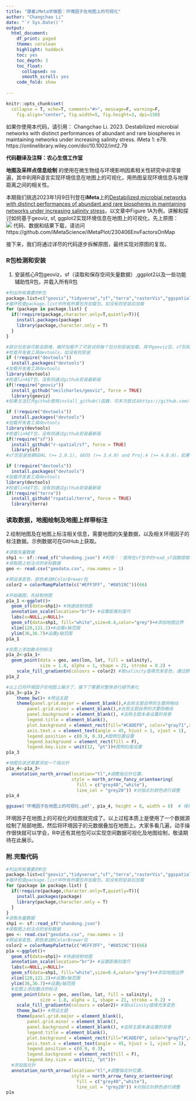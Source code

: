 ```yaml
---
title: "跟着iMeta学做图｜环境因子在地图上的可视化"
author: "Changchao Li"
date: "`r Sys.Date()`"
output:
  html_document:
    df_print: paged
    theme: cerulean
    highlight: haddock
    toc: yes
    toc_depth: 3
    toc_float:
      collapsed: no
      smooth_scroll: yes
    code_fold: show
    
---
```


```r
knitr::opts_chunk$set(
  collapse = T, echo=T, comment="#>", message=F, warning=F,
	fig.align="center", fig.width=5, fig.height=3, dpi=150)
```


如果你使用本代码，请引用：
Changchao Li. 2023. Destabilized microbial networks with distinct performances of abundant and rare biospheres in maintaining networks under increasing salinity stress. iMeta 1: e79.  https://onlinelibrary.wiley.com/doi/10.1002/imt2.79

**代码翻译及注释：农心生信工作室**<br />

**地图及采样点信息绘制** 的使用在微生物组与环境影响因素相关性研究中非常普遍，其中利用R语言实现环境信息在地图上的可视化，用热图呈现环境信息与地理距离之间的相关性。

本期我们挑选2023年1月9日刊登在**iMeta**上的[Destabilized microbial networks with distinct performances of abundant and rare biospheres in maintaining networks under increasing salinity stress](https://onlinelibrary.wiley.com/doi/10.1002/imt2.79)，以文章中Figure 1A为例，讲解和探讨如何基于geoviz, sf, ggplot2实现环境信息在地图上的可视化，先上原图：<br />
![](./fig1ab.png)
代码、数据和结果下载，请访问https://github.com/iMetaScience/iMetaPlot/230406EnvFactorsOnMap

接下来，我们将通过详尽的代码逐步拆解原图，最终实现对原图的复现。


### R包检测和安装
1. 安装核心R包geoviz，sf（读取和保存空间矢量数据）,ggplot2以及一些功能辅助性R包，并载入所有R包
```r
#列出所有需要的R包
package.list=c("geoviz","tidyverse","sf","terra","rasterVis","ggspatial","rgdal","rnaturalearth","rnaturalearthdata","raster","RColorBrewer", "htmltools")
#循环检查package.list中所有所需包并加载包，如没有则安装后加载
for (package in package.list) {
  if(!require(package,character.only=T,quietly=T)){
    install.packages(package)
    library(package,character.only = T)
  }
}

#部分包安装可能会困难，循环加载不了可尝试将每个包分别安装加载，其中geoviz包、sf包和terra包安装不成功，通过devtools安装
#检查开发者工具devtools，如没有则安装
if (!require("devtools"))
  install.packages("devtools")
#加载开发者工具devtools
library(devtools)
#检查linkET包，没有则通过github安装最新版
if(!require("geoviz"))
  install_github("neilcharles/geoviz", force = TRUE)
  library(geoviz)
#如果无法打开github使用install_github()函数，可多次尝试从https://github.com/neilcharles/geoviz下载zip包后离线手动安装，运行devtools::install_local("C:/Users/TD/Desktop/geoviz.zip")，其中C:/Users/TD/Desktop部分需对应自己电脑中下载好的zip位置，其余包的安装均可参照此方法。

if (!require("devtools"))
  install.packages("devtools")
#加载开发者工具devtools
library(devtools)
#检查linkET包，没有则通过github安装最新版
if(!require("sf"))
  install_github("r-spatial/sf", force = TRUE)
  library(sf)
#sf包安装依赖GDAL (>= 2.0.1), GEOS (>= 3.4.0) and Proj.4 (>= 4.8.0)，如果环境中存在多版本的GDAL 等会使sf安装报错，解决办法是在编译过程中正确链接库文件，出现库文件冲突时，运行unlink("D:/Tool/R_Library/00LOCK", recursive = TRUE)把报错文件删掉，其中D:/Tool/R_Library/00LOCK是对应自己电脑报错显示的位置；当出现镜像设置报错时，可尝试直接从R-base安装，设置合适镜像位置。

if (!require("devtools"))
  install.packages("devtools")
#加载开发者工具devtools
library(devtools)
#检查linkET包，没有则通过github安装最新版
if(!require("terra"))
  install_github("rspatial/terra", force = TRUE)
  library(terra)
```

### 读取数据，地图绘制及地图上样带标注
2.绘制地图及在地图上标注相关信息，需要地图的矢量数据，以及相关环境因子的标注数据。示例数据可在GitHub上获取。
```r
#读取矢量数据
shp1 <- sf::read_sf("shandong.json") #利用：：使用在sf包中的read_sf函数提取地图的矢量数据
#读取图上标注点的坐标数据
geo <- read.csv("geodata.csv", row.names = 1)

#预设渐变色，颜色来自RColorBrewer包
color2 = colorRampPalette(c("#EFF3FF", "#08519C"))(66)

#开始画图，先绘制地图
p1a_1 <-ggplot()+
  geom_sf(data=shp1)+ #快速绘制地图
  annotation_scale(location="br")+ #设置距离刻度尺
  labs(x=NULL,y=NULL)+
  geom_sf(data=shp1, fill="white",size=0.4,color="grey")+#添加地图边界
  xlim(120,121.2)+#设置x轴范围
  ylim(36,36.7)#设置y轴范围
p1a_1  

```
```r
#在图上添加散点的标注
p1a_2<-p1a_1+
  geom_point(data = geo, aes(lon, lat, fill = salinity), 
             size = 1.8, alpha = 1, shape = 21, stroke = 0.2) +
    scale_fill_gradientn(colours = color2) #按salinity值填充渐变色，通过颜色的变化可以看出环境因子与地理距离之间的变化关系
p1a_2
```
  
```r
#以上已将环境因子在地图上展示了，接下了需要对整体进行细节美化
p1a_3<-p1a_2+
    theme_bw()+ #预设主题
    theme(panel.grid.major = element_blank(),#去除主题自带的主要网格线
        panel.grid.minor = element_blank(),#去除主题自带的次要网格线
        panel.background = element_blank(), #去除主题本身设置的背景
        legend.title = element_blank(),
        plot.background = element_rect(fill="#CADEF0", color="gray71",size = 0.5), #对图形背景色调整
        axis.text.x = element_text(angle = 45, hjust = 1, vjust = 1),
        legend.position = c(0.9, 0.3),#图例位置设置
        legend.background = element_rect(fill = F),
        legend.key.size = unit(12, "pt"))#图例刻度设置
p1a_3 
``` 

```r
#地图应该还需要添加一个指北针
p1a_4<-p1a_3+
  annotation_north_arrow(location="tl",#调整指北针位置，
                         style = north_arrow_fancy_orienteering(
                           fill = c("grey40","white"),
                           line_col = "grey20")) #对指北针颜色进行调整
p1a_4

ggsave('环境因子在地图上的可视化.pdf', p1a_4, height = 8, width = 8)  # 保存图片并设置宽和高

```

环境因子在地图上的可视化的绘图就完成了。以上过程本质上是使用了一个数据源绘制了局部地图，然后将环境因子的元数据叠加在地图上。大家多看几遍，动手操作很快就可以学会，R中还有其他包可以实现空间数据可视化及地图绘制，敬请期待在此展示。


### 附.完整代码
```r
#列出所有需要的R包
package.list=c("geoviz","tidyverse","sf","terra","rasterVis","ggspatial","rgdal","rnaturalearth","rnaturalearthdata","raster")
#循环检查package.list中所有所需包并加载包，如没有则安装后加载
for (package in package.list) {
  if(!require(package,character.only=T,quietly=T)){
    install.packages(package)
    library(package,character.only = T)
  }
}
#读取矢量数据
shp1 <- sf::read_sf("shandong.json")
#读取图上标注点的坐标数据
geo <- read.csv("geodata.csv", row.names = 1)
#预设渐变色，颜色来自RColorBrewer包
color2 = colorRampPalette(c("#EFF3FF", "#08519C"))(66)
p1a <-ggplot()+
  geom_sf(data=shp1)+ #快速绘制地图
  annotation_scale(location="br")+ #设置距离刻度尺
  labs(x=NULL,y=NULL)+
  geom_sf(data=shp1, fill="white",size=0.4,color="grey")+#添加地图边界
  xlim(120,121.2)+#设置x轴范围
  ylim(36,36.7)+#设置y轴范围
  #在图上添加散点的标注
  geom_point(data = geo, aes(lon, lat, fill = salinity), 
             size = 1.8, alpha = 1, shape = 21, stroke = 0.2) +
    scale_fill_gradientn(colours = color2)+ #按salinity值填充渐变色
    theme_bw()+ #预设主题
    theme(panel.grid.major = element_blank(),
        panel.grid.minor = element_blank(),
        panel.background = element_blank(), #去除主题本身设置的背景
        legend.title = element_blank(),
        plot.background = element_rect(fill="#CADEF0", color="gray71",size = 0.5), #图形背景色调整
        axis.text.x = element_text(angle = 45, hjust = 1, vjust = 1),
        legend.position = c(0.9, 0.3),
        legend.background = element_rect(fill = F),
        legend.key.size = unit(12, "pt"))+
  #添加指北针
  annotation_north_arrow(location="tl",#调整指北针位置，
                         style = north_arrow_fancy_orienteering(
                           fill = c("grey40","white"),
                           line_col = "grey20")) #对指北针颜色进行调整
p1a

```
